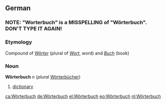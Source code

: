 ==German==
===NOTE: "Worterbuch" is a MISSPELLING of "Wörterbuch". DON'T TYPE IT AGAIN!===
===Etymology===
Compound of ''[[Wörter]]'' (plural of ''[[Wort]]'', word) and ''[[Buch]]'' (book)

===Noun===
'''Wörterbuch''' ''n'' (''plural'' [[Wörterbücher]])

# [[dictionary]]

[[ca:Wörterbuch]]
[[de:Wörterbuch]]
[[el:Wörterbuch]]
[[eo:Wörterbuch]]
[[nl:Wörterbuch]]